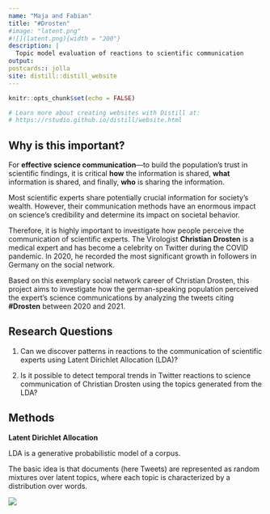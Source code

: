 ```yaml
---
name: "Maja and Fabian"
title: "#Drosten"
#image: "latent.png"
#![](latent.png){width = "200"}
description: |
  Topic model evaluation of reactions to scientific communication
output: 
postcards:: jolla
site: distill::distill_website
---
```


```r
knitr::opts_chunk$set(echo = FALSE)

# Learn more about creating websites with Distill at:
# https://rstudio.github.io/distill/website.html

```


## Why is this important? 

For **effective science communication**—to build the population's trust in scientific findings, it is critical **how** the information is shared, **what** information is shared, and finally, **who** is sharing the information. 

Most scientific experts share potentially crucial information for society's wealth. However, their communication methods have an enormous impact on science's credibility and determine its impact on societal behavior. 

Therefore, it is highly important to investigate how people perceive the communication of scientific experts. The Virologist **Christian Drosten** is a medical expert and has become a celebrity on Twitter during the COVID pandemic. In 2020, he recorded the most significant growth in followers in Germany on the social network. 

Based on this exemplary social network career of Christian Drosten, this project aims to investigate how the german-speaking population perceived the expert's science communications by analyzing the tweets citing **#Drosten** between 2020 and 2021.



## Research Questions

1. Can we discover patterns in reactions to the communication of scientific experts using Latent Dirichlet Allocation (LDA)?  

2. Is it possible to detect temporal trends in Twitter reactions to science communication of Christian Drosten using the topics generated from the LDA?

## Methods

**Latent Dirichlet Allocation**

LDA is a generative probabilistic model of a corpus. 

The basic idea is that documents (here Tweets) are represented as random mixtures over latent topics, 
where each topic is characterized by a distribution over words.


![](lda.png)



